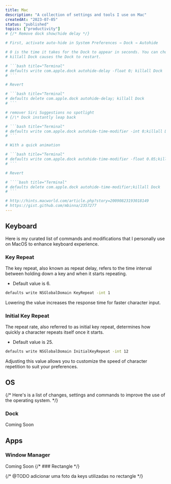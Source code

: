 ```yaml
---
title: Mac
description: "A collection of settings and tools I use on Mac"
createdAt: "2023-07-05"
status: "published"
topics: ["productivity"]
# {/* Remove dock show/hide delay */}

# First, activate auto-hide in System Preferences → Dock → Autohide

# 0 is the time it takes for the Dock to appear in seconds. You can choose floats and integers e.g. 2, 0.5,...
# killall Dock causes the Dock to restart.

# ```bash title="Terminal"
# defaults write com.apple.dock autohide-delay -float 0; killall Dock
# ```

# Revert

# ```bash title="Terminal"
# defaults delete com.apple.dock autohide-delay; killall Dock
# ```

# remover Siri Suggestions no spotlight
# {/\* Dock instantly leap back

# ```bash title="Terminal"
# defaults write com.apple.dock autohide-time-modifier -int 0;killall Dock
# ```

# With a quick animation

# ```bash title="Terminal"
# defaults write com.apple.dock autohide-time-modifier -float 0.05;killall Dock
# ```

# Revert

# ````bash title="Terminal"
# defaults delete com.apple.dock autohide-time-modifier;killall Dock
# ```

# http://hints.macworld.com/article.php?story=20090823193018149
# https://gist.github.com/mbinna/2357277
---
```


## Keyboard

Here is my curated list of commands and modifications that I personally use on MacOS to enhance keyboard experience.

### Key Repeat

The key repeat, also known as repeat delay, refers to the time interval between holding down a key and when it starts repeating.

- Default value is 6.

```bash title="Terminal"
defaults write NSGlobalDomain KeyRepeat -int 1
```

Lowering the value increases the response time for faster character input.

### Initial Key Repeat

The repeat rate, also referred to as initial key repeat, determines how quickly a character repeats itself once it starts.

- Default value is 25.

```bash title="Terminal"
defaults write NSGlobalDomain InitialKeyRepeat -int 12
```

Adjusting this value allows you to customize the speed of character repetition to suit your preferences.

## OS

{/* Here's is a list of changes, settings and commands to improve the use of the operating system. */}

### Dock

Coming Soon

## Apps

### Window Manager

Coming Soon
{/* ### Rectangle */}

{/* @TODO adicionar uma foto da keys utilizadas no rectangle */}
